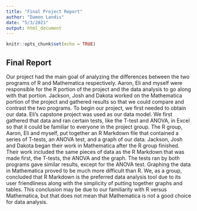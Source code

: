 ```yaml
---
title: "Final Project Report"
author: "Damon Landis"
date: "5/3/2021"
output: html_document
---
```


```r
knitr::opts_chunk$set(echo = TRUE)
```

## Final Report

  Our project had the main goal of analyzing the differences between the two programs of R and Mathematica respectively. Aaron, Eli and myself were responsible for the R portion of the project and the data analysis to go along with that portion. Jackson, Josh and Dakota worked on the Mathematica portion of the project and gathered results so that we could compare and contrast the two programs. To begin our project, we first needed to obtain our data. Eli's capstone project was used as our data model. We first gathered that data and ran certain tests, like the T-test and ANOVA, in Excel so that it could be familiar to everyone in the project group. The R group, Aaron, Eli and myself, put together an R Markdown file that contained a series of T-tests, an ANOVA test, and a graph of our data. Jackson, Josh and Dakota began their work in Mathematica after the R group finished. Their work included the same pieces of data as the R Markdown that was made first, the T-tests, the ANOVA and the graph. The tests ran by both programs gave similar results, except for the ANOVA test. Graphing the data in Mathematica proved to be much more difficult than R. We, as a group, concluded that R Markdown is the preferred data analysis tool due to its user friendliness along with the simplicity of putting together graphs and tables. This conclusion may be due to our familiarity with R versus Mathematica, but that does not mean that Mathematica is not a good choice for data analysis. 
